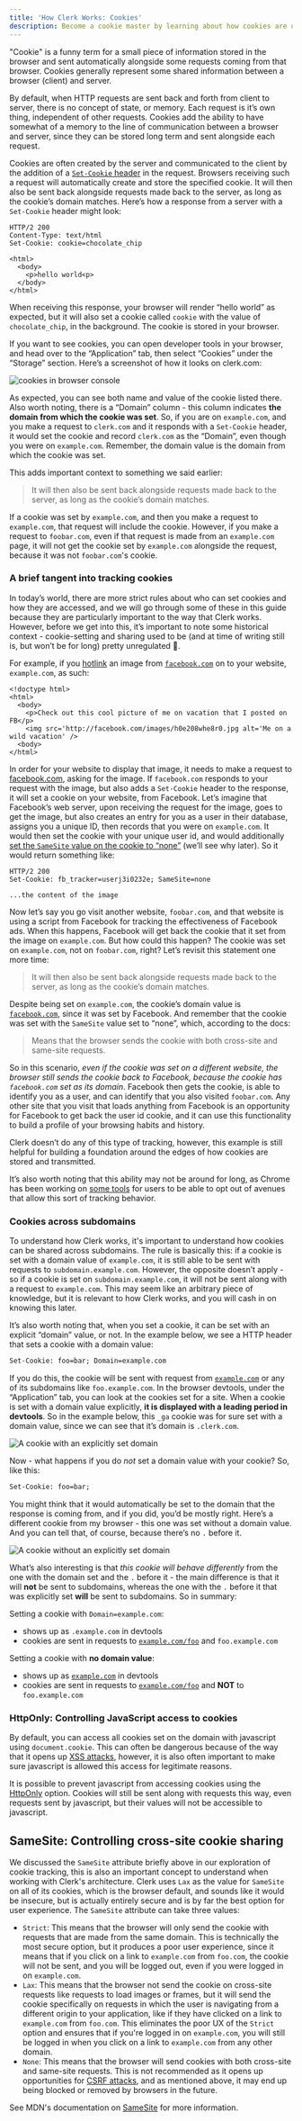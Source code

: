 ```yaml
---
title: 'How Clerk Works: Cookies'
description: Become a cookie master by learning about how cookies are used for secure authentication.
---
```


"Cookie" is a funny term for a small piece of information stored in the browser and sent automatically alongside some requests coming from that browser. Cookies generally represent some shared information between a browser (client) and server.

By default, when HTTP requests are sent back and forth from client to server, there is no concept of state, or memory. Each request is it’s own thing, independent of other requests. Cookies add the ability to have somewhat of a memory to the line of communication between a browser and server, since they can be stored long term and sent alongside each request.

Cookies are often created by the server and communicated to the client by the addition of a [`Set-Cookie` header](https://developer.mozilla.org/en-US/docs/Web/HTTP/Headers/Set-Cookie) in the request. Browsers receiving such a request will automatically create and store the specified cookie. It will then also be sent back alongside requests made back to the server, as long as the cookie’s domain matches. Here’s how a response from a server with a `Set-Cookie` header might look:

```
HTTP/2 200
Content-Type: text/html
Set-Cookie: cookie=chocolate_chip

<html>
  <body>
    <p>hello world<p>
  </body>
</html>
```

When receiving this response, your browser will render “hello world” as expected, but it will also set a cookie called `cookie` with the value of `chocolate_chip`, in the background. The cookie is stored in your browser.

If you want to see cookies, you can open developer tools in your browser, and head over to the “Application” tab, then select “Cookies” under the “Storage” section. Here’s a screenshot of how it looks on clerk.com:

![cookies in browser console](/docs/images/how-clerk-works/cookies-devtools.png)

As expected, you can see both name and value of the cookie listed there. Also worth noting, there is a “Domain” column - this column indicates **the domain from which the cookie was set**. So, if you are on `example.com`, and you make a request to `clerk.com` and it responds with a `Set-Cookie` header, it would set the cookie and record `clerk.com` as the “Domain”, even though you were on `example.com`. Remember, the domain value is the domain from which the cookie was set.

This adds important context to something we said earlier:

> It will then also be sent back alongside requests made back to the server, as long as the cookie’s domain matches.

If a cookie was set by `example.com`, and then you make a request to `example.com`, that request will include the cookie. However, if you make a request to `foobar.com`, even if that request is made from an `example.com` page, it will not get the cookie set by `example.com` alongside the request, because it was not `foobar.com`'s cookie.

### A brief tangent into tracking cookies

In today’s world, there are more strict rules about who can set cookies and how they are accessed, and we will go through some of these in this guide because they are particularly important to the way that Clerk works. However, before we get into this, it’s important to note some historical context - cookie-setting and sharing used to be (and at time of writing still is, but won’t be for long) pretty unregulated 🤠.

For example, if you [hotlink](https://developer.mozilla.org/en-US/docs/Glossary/Hotlink) an image from [`facebook.com`](http://facebook.com) on to your website, `example.com`, as such:

```
<!doctype html>
<html>
  <body>
    <p>Check out this cool picture of me on vacation that I posted on FB</p>
    <img src='http://facebook.com/images/h0e208whe8r0.jpg alt='Me on a wild vacation' />
  <body>
</html>
```

In order for your website to display that image, it needs to make a request to [facebook.com](http://facebook.com), asking for the image. If `facebook.com` responds to your request with the image, but also adds a `Set-Cookie` header to the response, it will set a cookie on your website, from Facebook. Let’s imagine that Facebook’s web server, upon receiving the request for the image, goes to get the image, but also creates an entry for you as a user in their database, assigns you a unique ID, then records that you were on `example.com`. It would then set the cookie with your unique user id, and would additionally [set the `SameSite` value on the cookie to “none”](https://developer.mozilla.org/en-US/docs/Web/HTTP/Headers/Set-Cookie#samesitesamesite-value) (we’ll see why later). So it would return something like:

```
HTTP/2 200
Set-Cookie: fb_tracker=userj3i0232e; SameSite=none

...the content of the image
```

Now let’s say you go visit another website, `foobar.com`, and that website is using a script from Facebook for tracking the effectiveness of Facebook ads. When this happens, Facebook will get back the cookie that it set from the image on `example.com`. But how could this happen? The cookie was set on `example.com`, not on `foobar.com`, right? Let’s revisit this statement one more time:

> It will then also be sent back alongside requests made back to the server, as long as the cookie’s domain matches.

Despite being set on `example.com`, the cookie’s domain value is [`facebook.com`](http://facebook.com), since it was set by Facebook. And remember that the cookie was set with the `SameSite` value set to “none”, which, according to the docs:

> Means that the browser sends the cookie with both cross-site and same-site requests.

So in this scenario, _even if the cookie was set on a different website, the browser still sends the cookie back to Facebook, because the cookie has `facebook.com` set as its domain_. Facebook then gets the cookie, is able to identify you as a user, and can identify that you also visited `foobar.com`. Any other site that you visit that loads anything from Facebook is an opportunity for Facebook to get back the user id cookie, and it can use this functionality to build a profile of your browsing habits and history.

Clerk doesn’t do any of this type of tracking, however, this example is still helpful for building a foundation around the edges of how cookies are stored and transmitted.

It’s also worth noting that this ability may not be around for long, as Chrome has been working on [some tools](https://privacysandbox.com/news/privacy-sandbox-update/) for users to be able to opt out of avenues that allow this sort of tracking behavior.

### Cookies across subdomains

To understand how Clerk works, it's important to understand how cookies can be shared across subdomains. The rule is basically this: if a cookie is set with a domain value of `example.com`, it is still able to be sent with requests to `subdomain.example.com`. However, the opposite doesn’t apply - so if a cookie is set on `subdomain.example.com`, it will not be sent along with a request to `example.com`. This may seem like an arbitrary piece of knowledge, but it is relevant to how Clerk works, and you will cash in on knowing this later.

It’s also worth noting that, when you set a cookie, it can be set with an explicit “domain” value, or not. In the example below, we see a HTTP header that sets a cookie with a domain value:

```html
Set-Cookie: foo=bar; Domain=example.com
```

If you do this, the cookie will be sent with request from [`example.com`](http://example.com) or any of its subdomains like `foo.example.com`. In the browser devtools, under the “Application” tab, you can look at the cookies set for a site. When a cookie is set with a domain value explicitly, **it is displayed with a leading period in devtools**. So in the example below, this `_ga` cookie was for sure set with a domain value, since we can see that it’s domain is `.clerk.com`.

![A cookie with an explicitly set domain](/docs/images/how-clerk-works/cookie-with-domain.png)

Now - what happens if you do _not_ set a domain value with your cookie? So, like this:

```html
Set-Cookie: foo=bar;
```

You might think that it would automatically be set to the domain that the response is coming from, and if you did, you’d be mostly right. Here’s a different cookie from my browser - this one was set without a domain value. And you can tell that, of course, because there’s no `.` before it.

![A cookie without an explicitly set domain](/docs/images/how-clerk-works/cookie-no-domain.png)

What’s also interesting is that _this cookie will behave differently_ from the one with the domain set and the `.` before it - the main difference is that it will **not** be sent to subdomains, whereas the one with the `.` before it that was explicitly set **will** be sent to subdomains. So in summary:

Setting a cookie with `Domain=example.com`:

- shows up as `.example.com` in devtools
- cookies are sent in requests to [`example.com/foo`](http://example.com/foo) and `foo.example.com`

Setting a cookie with **no domain value**:

- shows up as [`example.com`](http://example.com) in devtools
- cookies are sent in requests to [`example.com/foo`](http://example.com/foo) and **NOT** to `foo.example.com`

### HttpOnly: Controlling JavaScript access to cookies

By default, you can access all cookies set on the domain with javascript using `document.cookie`. This can often be dangerous because of the way that it opens up [XSS attacks](https://owasp.org/www-community/attacks/xss/), however, it is also often important to make sure javascript is allowed this access for legitimate reasons.

It is possible to prevent javascript from accessing cookies using the [HttpOnly](https://developer.mozilla.org/en-US/docs/Web/HTTP/Headers/Set-Cookie#httponly) option. Cookies will still be sent along with requests this way, even requests sent by javascript, but their values will not be accessible to javascript.

## SameSite: Controlling cross-site cookie sharing

We discussed the `SameSite` attribute briefly above in our exploration of cookie tracking, this is also an important concept to understand when working with Clerk's architecture. Clerk uses `Lax` as the value for `SameSite` on all of its cookies, which is the browser default, and sounds like it would be insecure, but is actually entirely secure and is by far the best option for user experience. The `SameSite` attribute can take three values:

- `Strict`: This means that the browser will only send the cookie with requests that are made from the same domain. This is technically the most secure option, but it produces a poor user experience, since it means that if you click on a link to `example.com` from `foo.com`, the cookie will not be sent, and you will be logged out, even if you were logged in on `example.com`.
- `Lax`: This means that the browser not send the cookie on cross-site requests like requests to load images or frames, but it will send the cookie specifically on requests in which the user is navigating from a different origin to your application, like if they have clicked on a link to `example.com` from `foo.com`. This eliminates the poor UX of the `Strict` option and ensures that if you're logged in on `example.com`, you will still be logged in when you click on a link to `example.com` from any other domain.
- `None`: This means that the browser will send cookies with both cross-site and same-site requests. This is not recommended as it opens up opportunities for [CSRF attacks](https://owasp.org/www-community/attacks/csrf), and as mentioned above, it may end up being blocked or removed by browsers in the future.

See MDN's documentation on [SameSite](https://developer.mozilla.org/en-US/docs/Web/HTTP/Headers/Set-Cookie#samesitesamesite-value) for more information.
